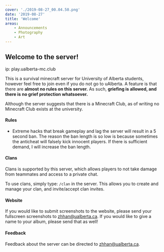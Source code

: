 ```yaml
---
cover: './2019-08-27_00.04.50.png'
date: '2019-08-27'
title: 'Welcome'
areas:
    - Announcements
    - Photography
    - Art
---
```


## Welcome to the server!

ip: play.ualberta-mc.club

This is a survival minecraft server for University of Alberta students, however feel free to join even if you do not go to uAlberta. A feature is that there are **almost no rules on this server.** As such, **griefing is allowed, and there is no grief protection whatsoever.**

Although the server suggests that there is a Minecraft Club, as of writing no Minecraft Club exists at the university.

#### Rules

-   Extreme hacks that break gameplay and lag the server will result in a 5 second ban. The reason the ban length is so low is because sometimes the anticheat will falsely kick innocent players. If there is sufficient demand, I will increase the ban length.

#### Clans

Clans is supported by this server, which allows players to not take damage from teammates and access to a private chat.

To use clans, simply type: `/clan` in the server. This allows you to create and manage your clan, and invite/accept clan invites.

#### Website

If you would like to submit screenshots to the website, please send your fullscreen screenshots to zhhan@ualberta.ca. If you would like to give a name to your album, please send that as well!

#### Feedback

Feedback about the server can be directed to zhhan@ualberta.ca.
